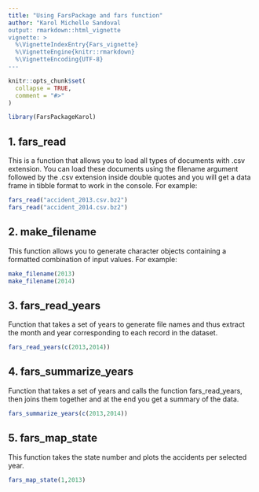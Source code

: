 ---
title: "Using FarsPackage and fars function"
author: "Karol Michelle Sandoval
output: rmarkdown::html_vignette
vignette: >
  %\VignetteIndexEntry{Fars_vignette}
  %\VignetteEngine{knitr::rmarkdown}
  %\VignetteEncoding{UTF-8}
---

```{r, include = FALSE}
knitr::opts_chunk$set(
  collapse = TRUE,
  comment = "#>"
)
```

```{r setup}
library(FarsPackageKarol)
```

## 1. fars_read

This is a function that allows you to load all types of 
documents with .csv extension. You can load these documents
using the filename argument followed by the .csv extension 
inside double quotes and you will get a data frame in tibble 
format to work in the console. For example:

```{r setup1,eval = F}
fars_read("accident_2013.csv.bz2")
fars_read("accident_2014.csv.bz2")
```

## 2. make_filename

This function allows you to generate character objects 
containing a formatted combination of input values. For example:

```{r setup2,eval = F}
make_filename(2013)
make_filename(2014)
```

## 3. fars_read_years 

Function that takes a set of years to generate file names and thus extract the month and year corresponding to each record in the dataset.

```{r setup3,eval = F}
fars_read_years(c(2013,2014))
```

## 4. fars_summarize_years

Function that takes a set of years and calls the function fars_read_years, then joins them together and at the end you get a summary of the data.

```{r setup4,eval = F}
fars_summarize_years(c(2013,2014))
```


## 5. fars_map_state

This function takes the state number and plots the accidents per selected year.


```{r setup5,eval = F}
fars_map_state(1,2013)
```
